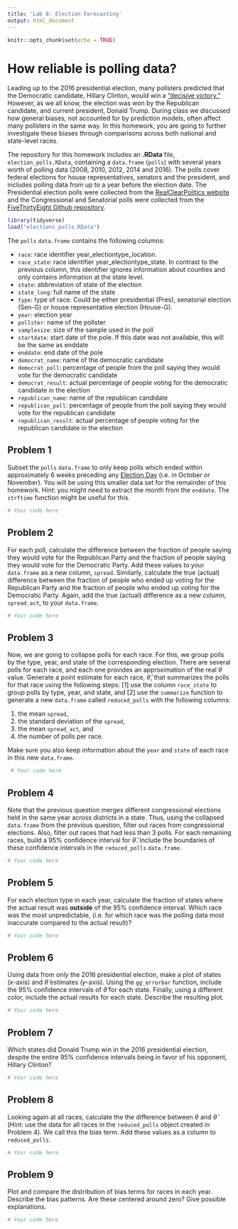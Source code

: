 ```yaml
---
title: 'Lab 8: Election Forecasting'
output: html_document
---
```


```r
knitr::opts_chunk$set(echo = TRUE)
```

# How reliable is polling data?

Leading up to the 2016 presidential election, many pollsters predicted that the Democratic candidate, Hillary Clinton, would win a ["decisive victory."][wapo] However, as we all know, the election was won by the Republican candidate, and current president, Donald Trump. During class we discussed how general biases, not accounted for by prediction models, often affect many pollsters in the same way. In this homework, you are going to further investigate these biases through comparisons across both national and state-level races. 

The repository for this homework includes an **.RData** file, `election_polls.RData`, containing a `data.frame` (`polls`) with several years worth of polling data (2008, 2010, 2012, 2014 and 2016). The polls cover federal elections for house representatives, senators and the president, and includes polling data from up to a year before the election date. The Presidential election polls were collected from the [RealClearPolitics website][rcp] and the Congressional and Senatorial polls were collected from the [FiveThirtyEight Github repository][thirty]. 

```r
library(tidyverse)
load("elections_polls.RData")
```

The `polls` `data.frame` contains the following columns:

- `race`: race identifier year_electiontype_location.
- `race_state`: race identifier year_electiontype_state. In contrast to the previous column, this identifier ignores information about counties and only contains information at the state level.
- `state`: abbreviation of state of the election
- `state_long`: full name of the state
- `type`: type of race. Could be either presidential (Pres), senatorial election (Sen-G) or house representative election (House-G).
- `year`: election year
- `pollster`: name of the pollster
- `samplesize`: size of the sample used in the poll
- `startdate`: start date of the pole. If this date was not available, this will be the same as enddate
- `enddate`: end date of the pole
- `democrat_name`: name of the democratic candidate
- `democrat_poll`: percentage of people from the poll saying they would vote for the democratic candidate 
- `democrat_result`: actual percentage of people voting for the democratic candidate in the election
- `republican_name`: name of the republican candidate
- `republican_poll`: percentage of people from the poll saying they would vote for the republican candidate 
- `republican_result`: actual percentage of people voting for the republican candidate in the election

## Problem 1
Subset the `polls` `data.frame` to only keep polls which ended within approximately 6 weeks preceding any [Election Day][election-day] (i.e. in October or November). You will be using this smaller data set for the remainder of this homework. Hint: you might need to extract the month from the `enddate`. The `strftime` function might be useful for this.

```r
# Your code here
```

## Problem 2
For each poll, calculate the difference between the fraction of people saying they would vote for the Republican Party and the fraction of people saying they would vote for the Democratic Party. Add these values to your `data.frame` as a new column, `spread`. Similarly, calculate the true (actual) difference between the fraction of people who ended up voting for the Republican Party and the fraction of people who ended up voting for the Democratic Party. Again, add the true (actual) difference as a new column, `spread_act`, to your `data.frame`. 

```r
# Your code here
```

## Problem 3
Now, we are going to collapse polls for each race. For this, we group polls by the type, year, and state of the corresponding election. There are several polls for each race, and each one provides an approximation of the real $\theta$ value. Generate a point estimate for each race, $\hat{\theta}$, that summarizes the polls for that race using the following steps: [1] use the column `race_state` to group polls by type, year, and state, and [2] use the `summarize` function to generate a new `data.frame` called `reduced_polls` with the following columns:

1. the mean `spread`,
2. the standard deviation of the `spread`,
3. the mean `spread_act`, and
4. the number of polls per race. 

Make sure you also keep information about the `year` and `state` of each race in this new `data.frame`.

```r
 # Your code here
```

## Problem 4
Note that the previous question merges different congressional elections held in the same year across districts in a state. Thus, using the collapsed `data.frame` from the previous question, filter out races from congressional elections. Also, filter out races that had less than 3 polls. For each remaining races, build a 95\% confidence interval for $\hat{\theta}$. Include the boundaries of these confidence intervals in the `reduced_polls` `data.frame`.

```r
# Your code here
```

## Problem 5
For each election type in each year, calculate the fraction of states where the actual result was **outside** of the 95% confidence interval. Which race was the most unpredictable, (i.e. for which race was the polling data most inaccurate compared to the actual result)?

```r
# Your code here
```

## Problem 6
Using data from *only* the 2016 presidential election, make a plot of states ($x$-axis) and $\hat{\theta}$ estimates ($y$-axis). Using the `gg_errorbar` function, include the 95\% confidence intervals of $\hat{\theta}$ for each state. Finally, using a different color, include the actual results for each state. Describe the resulting plot.

```r
# Your code here
```

## Problem 7
Which states did Donald Trump win in the 2016 presidential election, despite the entire 95\% confidence intervals being in favor of his opponent, Hillary Clinton?

```r
# Your code here
```

## Problem 8
Looking again at all races, calculate the the difference between $\theta$ and $\hat{\theta}$ (Hint: use the data for all races in the `reduced_polls` object created in Problem 4). We call this the bias term. Add these values as a column to `reduced_polls`.

```r
# Your code here
```

## Problem 9
Plot and compare the distribution of bias terms for races in each year. Describe the bias patterns. Are these centered around zero? Give possible explanations. 

```r
# Your code here
```


[wapo]:https://www.washingtonpost.com/news/monkey-cage/wp/2016/11/08/a-comprehensive-average-of-election-forecasts-points-to-a-decisive-clinton-victory/
[election-day]:https://en.wikipedia.org/wiki/Election_Day_(United_States)
[rcp]: https://www.realclearpolitics.com/
[thirty]: https://github.com/fivethirtyeight/data